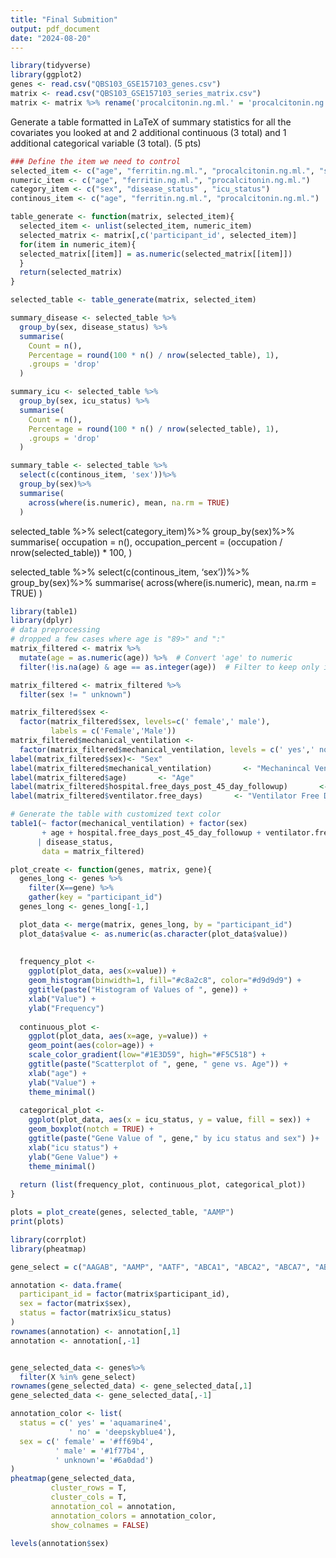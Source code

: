 ```yaml
---
title: "Final Submition"
output: pdf_document
date: "2024-08-20"
---
```


```r
library(tidyverse)
library(ggplot2)
genes <- read.csv("QBS103_GSE157103_genes.csv")
matrix <- read.csv("QBS103_GSE157103_series_matrix.csv")
matrix <- matrix %>% rename('procalcitonin.ng.ml.' = 'procalcitonin.ng.ml..')
```
Generate a table formatted in LaTeX of summary statistics for all the covariates you looked at and 2 additional continuous (3 total) and 1 additional categorical variable (3 total). (5 pts)
```r
### Define the item we need to control
selected_item <- c("age", "ferritin.ng.ml.", "procalcitonin.ng.ml.", "sex", "disease_status" , "icu_status" )
numeric_item <- c("age", "ferritin.ng.ml.", "procalcitonin.ng.ml.")
category_item <- c("sex", "disease_status" , "icu_status")
continous_item <- c("age", "ferritin.ng.ml.", "procalcitonin.ng.ml.")

table_generate <- function(matrix, selected_item){
  selected_item <- unlist(selected_item, numeric_item)
  selected_matrix <- matrix[,c('participant_id', selected_item)]
  for(item in numeric_item){
  selected_matrix[[item]] = as.numeric(selected_matrix[[item]])    
  }
  return(selected_matrix)
}

selected_table <- table_generate(matrix, selected_item)

summary_disease <- selected_table %>%
  group_by(sex, disease_status) %>%
  summarise(
    Count = n(),
    Percentage = round(100 * n() / nrow(selected_table), 1),
    .groups = 'drop'
  )

summary_icu <- selected_table %>%
  group_by(sex, icu_status) %>%
  summarise(
    Count = n(),
    Percentage = round(100 * n() / nrow(selected_table), 1),
    .groups = 'drop'
  )

summary_table <- selected_table %>%
  select(c(continous_item, 'sex'))%>%
  group_by(sex)%>%
  summarise(
    across(where(is.numeric), mean, na.rm = TRUE)
  )

```
selected_table %>%
  select(category_item)%>%
  group_by(sex)%>%
  summarise(
    occupation = n(),
    occupation_percent = (occupation / nrow(selected_table)) * 100,
  )

selected_table %>%
  select(c(continous_item, 'sex'))%>%
  group_by(sex)%>%
  summarise(
    across(where(is.numeric), mean, na.rm = TRUE)
  )

```r
library(table1)
library(dplyr)
# data preprocessing
# dropped a few cases where age is "89>" and ":"
matrix_filtered <- matrix %>%
  mutate(age = as.numeric(age)) %>%  # Convert 'age' to numeric 
  filter(!is.na(age) & age == as.integer(age))  # Filter to keep only integer ages 

matrix_filtered <- matrix_filtered %>%
  filter(sex != " unknown")

matrix_filtered$sex <-
  factor(matrix_filtered$sex, levels=c(' female',' male'),
         labels = c('Female','Male'))
matrix_filtered$mechanical_ventilation <-
  factor(matrix_filtered$mechanical_ventilation, levels = c(' yes',' no'), labels = c("Present", "Absent"))
label(matrix_filtered$sex)<- "Sex"
label(matrix_filtered$mechanical_ventilation)       <- "Mechanincal Ventilation"
label(matrix_filtered$age)       <- "Age"
label(matrix_filtered$hospital.free_days_post_45_day_followup)       <- "45 Days Followup Post Hospital"
label(matrix_filtered$ventilator.free_days)       <- "Ventilator Free Days"

# Generate the table with customized text color
table1(~ factor(mechanical_ventilation) + factor(sex) 
       + age + hospital.free_days_post_45_day_followup + ventilator.free_days 
      | disease_status, 
       data = matrix_filtered)
```


```r
plot_create <- function(genes, matrix, gene){
  genes_long <- genes %>%
    filter(X==gene) %>%
    gather(key = "participant_id")
  genes_long <- genes_long[-1,]

  plot_data <- merge(matrix, genes_long, by = "participant_id")
  plot_data$value <- as.numeric(as.character(plot_data$value))
  
  
  frequency_plot <-
    ggplot(plot_data, aes(x=value)) + 
    geom_histogram(binwidth=1, fill="#c8a2c8", color="#d9d9d9") + 
    ggtitle(paste("Histogram of Values of ", gene)) + 
    xlab("Value") + 
    ylab("Frequency")
  
  continuous_plot <-
    ggplot(plot_data, aes(x=age, y=value)) +
    geom_point(aes(color=age)) + 
    scale_color_gradient(low="#1E3D59", high="#F5C518") +
    ggtitle(paste("Scatterplot of ", gene, " gene vs. Age")) +
    xlab("age") +
    ylab("Value") +
    theme_minimal()
  
  categorical_plot <-
    ggplot(plot_data, aes(x = icu_status, y = value, fill = sex)) +
    geom_boxplot(notch = TRUE) +
    ggtitle(paste("Gene Value of ", gene," by icu status and sex") )+
    xlab("icu status") +
    ylab("Gene Value") +
    theme_minimal()
  
  return (list(frequency_plot, continuous_plot, categorical_plot))
}
```


```r
plots = plot_create(genes, selected_table, "AAMP")
print(plots)
```

```r
library(corrplot)
library(pheatmap)

gene_select = c("AAGAB", "AAMP", "AATF", "ABCA1", "ABCA2", "ABCA7", "ABCC5", "ABCB10", "ABCG1", "ABCE1", "ABCF1", "ABCF3", "ABHD10")

annotation <- data.frame(
  participant_id = factor(matrix$participant_id),
  sex = factor(matrix$sex),
  status = factor(matrix$icu_status)
)
rownames(annotation) <- annotation[,1]
annotation <- annotation[,-1]


gene_selected_data <- genes%>%
  filter(X %in% gene_select)
rownames(gene_selected_data) <- gene_selected_data[,1]
gene_selected_data <- gene_selected_data[,-1]

annotation_color <- list(
  status = c(' yes' = 'aquamarine4',
             ' no' = 'deepskyblue4'),
  sex = c(' female' = '#ff69b4',
          ' male' = '#1f77b4',
          ' unknown'= '#6a0dad')
)
pheatmap(gene_selected_data,
         cluster_rows = T,
         cluster_cols = T,
         annotation_col = annotation,
         annotation_colors = annotation_color,
         show_colnames = FALSE)
```

```r
levels(annotation$sex)
```

